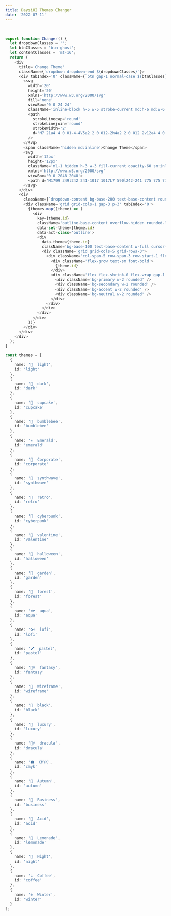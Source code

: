 ```yaml
---
title: DaysiUI Themes Changer
date: '2022-07-11'
---
```



<Changer />

<br />

```ts
export function Changer() {
  let dropdownClasses = '';
  let btnClasses = 'btn-ghost';
  let contentClasses = 'mt-16';
  return (
    <div
      title='Change Theme'
      className={`dropdown dropdown-end ${dropdownClasses}`}>
      <div tabIndex='0' className={`btn gap-1 normal-case ${btnClasses}`}>
        <svg
          width='20'
          height='20'
          xmlns='http://www.w3.org/2000/svg'
          fill='none'
          viewBox='0 0 24 24'
          className='inline-block h-5 w-5 stroke-current md:h-6 md:w-6'>
          <path
            strokeLinecap='round'
            strokeLinejoin='round'
            strokeWidth='2'
            d='M7 21a4 4 0 01-4-4V5a2 2 0 012-2h4a2 2 0 012 2v12a4 4 0 01-4 4zm0 0h12a2 2 0 002-2v-4a2 2 0 00-2-2h-2.343M11 7.343l1.657-1.657a2 2 0 012.828 0l2.829 2.829a2 2 0 010 2.828l-8.486 8.485M7 17h.01'
          />
        </svg>
        <span className='hidden md:inline'>Change Theme</span>
        <svg
          width='12px'
          height='12px'
          className='ml-1 hidden h-3 w-3 fill-current opacity-60 sm:inline-block'
          xmlns='http://www.w3.org/2000/svg'
          viewBox='0 0 2048 2048'>
          <path d='M1799 349l242 241-1017 1017L7 590l242-241 775 775 775-775z' />
        </svg>
      </div>
      <div
        className={`dropdown-content bg-base-200 text-base-content rounded-t-box rounded-b-box top-px max-h-96 h-[70vh] w-52 overflow-y-auto shadow-2xl ${contentClasses}`}>
        <div className='grid grid-cols-1 gap-3 p-3' tabIndex='0'>
          {themes.map((theme) => (
            <div
              key={theme.id}
              className='outline-base-content overflow-hidden rounded-lg outline outline-2 outline-offset-2'
              data-set-theme={theme.id}
              data-act-class='outline'>
              <div
                data-theme={theme.id}
                className='bg-base-100 text-base-content w-full cursor-pointer font-sans'>
                <div className='grid grid-cols-5 grid-rows-3'>
                  <div className='col-span-5 row-span-3 row-start-1 flex gap-1 py-3 px-4'>
                    <div className='flex-grow text-sm font-bold'>
                      {theme.id}
                    </div>
                    <div className='flex flex-shrink-0 flex-wrap gap-1'>
                      <div className='bg-primary w-2 rounded' />
                      <div className='bg-secondary w-2 rounded' />
                      <div className='bg-accent w-2 rounded' />
                      <div className='bg-neutral w-2 rounded' />
                    </div>
                  </div>
                </div>
              </div>
            </div>
          ))}
        </div>
      </div>
    </div>
  );
}
```

```ts
const themes = [
  {
    name: '🌝  light',
    id: 'light'
  },
  {
    name: '🌚  dark',
    id: 'dark'
  },
  {
    name: '🧁  cupcake',
    id: 'cupcake'
  },
  {
    name: '🐝  bumblebee',
    id: 'bumblebee'
  },
  {
    name: '✳️  Emerald',
    id: 'emerald'
  },
  {
    name: '🏢  Corporate',
    id: 'corporate'
  },
  {
    name: '🌃  synthwave',
    id: 'synthwave'
  },
  {
    name: '👴  retro',
    id: 'retro'
  },
  {
    name: '🤖  cyberpunk',
    id: 'cyberpunk'
  },
  {
    name: '🌸  valentine',
    id: 'valentine'
  },
  {
    name: '🎃  halloween',
    id: 'halloween'
  },
  {
    name: '🌷  garden',
    id: 'garden'
  },
  {
    name: '🌲  forest',
    id: 'forest'
  },
  {
    name: '🐟  aqua',
    id: 'aqua'
  },
  {
    name: '👓  lofi',
    id: 'lofi'
  },
  {
    name: '🖍  pastel',
    id: 'pastel'
  },
  {
    name: '🧚‍♀️  fantasy',
    id: 'fantasy'
  },
  {
    name: '📝  Wireframe',
    id: 'wireframe'
  },
  {
    name: '🏴  black',
    id: 'black'
  },
  {
    name: '💎  luxury',
    id: 'luxury'
  },
  {
    name: '🧛‍♂️  dracula',
    id: 'dracula'
  },
  {
    name: '🖨  CMYK',
    id: 'cmyk'
  },
  {
    name: '🍁  Autumn',
    id: 'autumn'
  },
  {
    name: '💼  Business',
    id: 'business'
  },
  {
    name: '💊  Acid',
    id: 'acid'
  },
  {
    name: '🍋  Lemonade',
    id: 'lemonade'
  },
  {
    name: '🌙  Night',
    id: 'night'
  },
  {
    name: '☕️  Coffee',
    id: 'coffee'
  },
  {
    name: '❄️  Winter',
    id: 'winter'
  }
];
```

